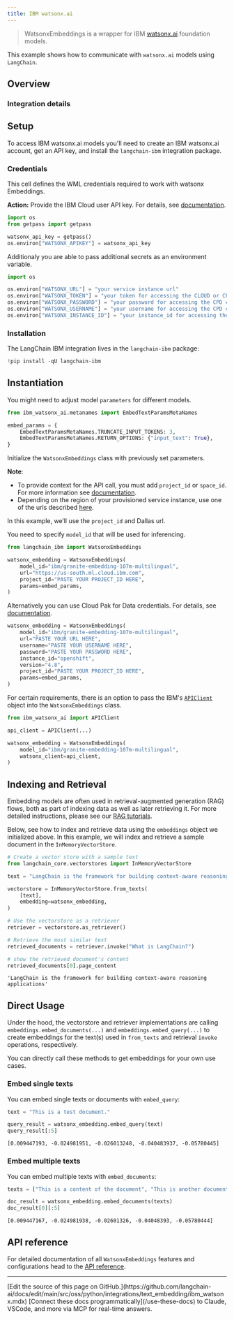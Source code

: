 ```yaml
---
title: IBM watsonx.ai
---
```


>WatsonxEmbeddings is a wrapper for IBM [watsonx.ai](https://www.ibm.com/products/watsonx-ai) foundation models.

This example shows how to communicate with `watsonx.ai` models using `LangChain`.

## Overview

### Integration details

<ItemTable category="text_embedding" item="IBM" />

## Setup

To access IBM watsonx.ai models you'll need to create an IBM watsonx.ai account, get an API key, and install the `langchain-ibm` integration package.

### Credentials

This cell defines the WML credentials required to work with watsonx Embeddings.

**Action:** Provide the IBM Cloud user API key. For details, see
[documentation](https://cloud.ibm.com/docs/account?topic=account-userapikey&interface=ui).

```python
import os
from getpass import getpass

watsonx_api_key = getpass()
os.environ["WATSONX_APIKEY"] = watsonx_api_key
```

Additionaly you are able to pass additional secrets as an environment variable.

```python
import os

os.environ["WATSONX_URL"] = "your service instance url"
os.environ["WATSONX_TOKEN"] = "your token for accessing the CLOUD or CPD cluster"
os.environ["WATSONX_PASSWORD"] = "your password for accessing the CPD cluster"
os.environ["WATSONX_USERNAME"] = "your username for accessing the CPD cluster"
os.environ["WATSONX_INSTANCE_ID"] = "your instance_id for accessing the CPD cluster"
```

### Installation

The LangChain IBM integration lives in the `langchain-ibm` package:

```python
!pip install -qU langchain-ibm
```

## Instantiation

You might need to adjust model `parameters` for different models.

```python
from ibm_watsonx_ai.metanames import EmbedTextParamsMetaNames

embed_params = {
    EmbedTextParamsMetaNames.TRUNCATE_INPUT_TOKENS: 3,
    EmbedTextParamsMetaNames.RETURN_OPTIONS: {"input_text": True},
}
```

Initialize the `WatsonxEmbeddings` class with previously set parameters.

**Note**:

- To provide context for the API call, you must add `project_id` or `space_id`. For more information see [documentation](https://www.ibm.com/docs/en/watsonx-as-a-service?topic=projects).
- Depending on the region of your provisioned service instance, use one of the urls described [here](https://ibm.github.io/watsonx-ai-python-sdk/setup_cloud.html#authentication).

In this example, we’ll use the `project_id` and Dallas url.

You need to specify `model_id` that will be used for inferencing.

```python
from langchain_ibm import WatsonxEmbeddings

watsonx_embedding = WatsonxEmbeddings(
    model_id="ibm/granite-embedding-107m-multilingual",
    url="https://us-south.ml.cloud.ibm.com",
    project_id="PASTE YOUR PROJECT_ID HERE",
    params=embed_params,
)
```

Alternatively you can use Cloud Pak for Data credentials. For details, see [documentation](https://ibm.github.io/watsonx-ai-python-sdk/setup_cpd.html).

```python
watsonx_embedding = WatsonxEmbeddings(
    model_id="ibm/granite-embedding-107m-multilingual",
    url="PASTE YOUR URL HERE",
    username="PASTE YOUR USERNAME HERE",
    password="PASTE YOUR PASSWORD HERE",
    instance_id="openshift",
    version="4.8",
    project_id="PASTE YOUR PROJECT_ID HERE",
    params=embed_params,
)
```

For certain requirements, there is an option to pass the IBM's [`APIClient`](https://ibm.github.io/watsonx-ai-python-sdk/base.html#apiclient) object into the `WatsonxEmbeddings` class.

```python
from ibm_watsonx_ai import APIClient

api_client = APIClient(...)

watsonx_embedding = WatsonxEmbeddings(
    model_id="ibm/granite-embedding-107m-multilingual",
    watsonx_client=api_client,
)
```

## Indexing and Retrieval

Embedding models are often used in retrieval-augmented generation (RAG) flows, both as part of indexing data as well as later retrieving it. For more detailed instructions, please see our [RAG tutorials](/oss/python/langchain/rag).

Below, see how to index and retrieve data using the `embeddings` object we initialized above. In this example, we will index and retrieve a sample document in the `InMemoryVectorStore`.

```python
# Create a vector store with a sample text
from langchain_core.vectorstores import InMemoryVectorStore

text = "LangChain is the framework for building context-aware reasoning applications"

vectorstore = InMemoryVectorStore.from_texts(
    [text],
    embedding=watsonx_embedding,
)

# Use the vectorstore as a retriever
retriever = vectorstore.as_retriever()

# Retrieve the most similar text
retrieved_documents = retriever.invoke("What is LangChain?")

# show the retrieved document's content
retrieved_documents[0].page_content
```

```output
'LangChain is the framework for building context-aware reasoning applications'
```

## Direct Usage

Under the hood, the vectorstore and retriever implementations are calling `embeddings.embed_documents(...)` and `embeddings.embed_query(...)` to create embeddings for the text(s) used in `from_texts` and retrieval `invoke` operations, respectively.

You can directly call these methods to get embeddings for your own use cases.

### Embed single texts

You can embed single texts or documents with `embed_query`:

```python
text = "This is a test document."

query_result = watsonx_embedding.embed_query(text)
query_result[:5]
```

```output
[0.009447193, -0.024981951, -0.026013248, -0.040483937, -0.05780445]
```

### Embed multiple texts

You can embed multiple texts with `embed_documents`:

```python
texts = ["This is a content of the document", "This is another document"]

doc_result = watsonx_embedding.embed_documents(texts)
doc_result[0][:5]
```

```output
[0.009447167, -0.024981938, -0.02601326, -0.04048393, -0.05780444]
```

## API reference

For detailed documentation of all `WatsonxEmbeddings` features and configurations head to the [API reference](https://python.langchain.com/api_reference/ibm/embeddings/langchain_ibm.embeddings.WatsonxEmbeddings.html).

---

<Callout icon="pen-to-square" iconType="regular">
    [Edit the source of this page on GitHub.](https://github.com/langchain-ai/docs/edit/main/src/oss/python/integrations/text_embedding/ibm_watsonx.mdx)
</Callout>
<Tip icon="terminal" iconType="regular">
    [Connect these docs programmatically](/use-these-docs) to Claude, VSCode, and more via MCP for    real-time answers.
</Tip>
